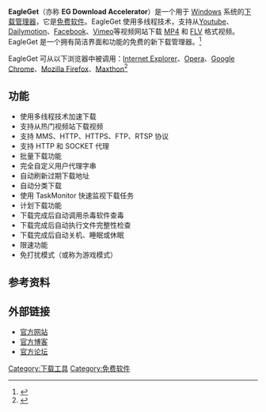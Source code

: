 {{NoteTA
| G1=IT
}}
{{Infobox Software
| name = EagleGet
| logo = 
| caption = EagleGet 主窗口
| developer = EagleGet
| frequently_updated = Yes <!-- 发布版本更新？请不要编辑本页，只需点击版本号码！Release version update? Don't edit this page, just click on the version number! --><ref>{{cite web|url = http://blog.eagleget.com/|title = EagleGet Blog|accessdate = 2013-05-27|archive-date = 2013-05-14|archive-url = https://web.archive.org/web/20130514063404/http://blog.eagleget.com/|dead-url = no}}</ref>
| operating_system = [[Microsoft_Windows|Windows]]
| language = [http://www.eagleget.com/features/multi-language-support/ 多种语言]
| genre = [[下载管理程序|下载管理器]]
| license = [[免费软件|免费软件]]
| website = {{url|http://www.eagleget.com/}}
}}

'''EagleGet'''（亦称 '''EG Download Accelerator'''）是一个用于 [[Windows|Windows]] 系统的[[下载管理程序|下载管理器]]，它是[[免费软件|免费软件]]。EagleGet 使用多线程技术，支持从[[Youtube|Youtube]]、[[Dailymotion|Dailymotion]]、[[Facebook|Facebook]]、[[Vimeo|Vimeo]]等视频网站下载 [[MPEG-4_Part_14|MP4]] 和 [[Flash_Video|FLV]] 格式视频。EagleGet 是一个拥有简洁界面和功能的免费的新下载管理器。<ref>{{cite web|url = http://www.nirmaltv.com/2013/01/21/all-in-one-downloader-for-windows-eagleget/|title = All-in-One Downloader for Windows- EagleGet|accessdate = 26 May 2013|archive-date = 2013-06-03|archive-url = https://web.archive.org/web/20130603030519/http://www.nirmaltv.com/2013/01/21/all-in-one-downloader-for-windows-eagleget/|dead-url = no}}</ref>

EagleGet 可从以下浏览器中被调用：[[Internet_Explorer|Internet Explorer]]、[[Opera_(web_browser)|Opera]]、[[Google_Chrome|Google Chrome]]、[[Mozilla_Firefox|Mozilla Firefox]]、[[Maxthon|Maxthon]]<ref>{{cite web|url = http://blog.eagleget.com/2013/05/eagleget-1070-beta-is-released.html|title = EagleGet 1.0.7.0 beta release log|accessdate = 26 May 2013|archive-date = 2013-10-18|archive-url = https://web.archive.org/web/20131018022308/http://blog.eagleget.com/2013/05/eagleget-1070-beta-is-released.html|dead-url = no}}</ref>

== 功能 ==

* 使用多线程技术加速下载
* 支持从热门视频站下载视频
* 支持 MMS、HTTP、HTTPS、FTP、RTSP 协议
* 支持 HTTP 和 SOCKET 代理
* 批量下载功能
* 完全自定义用户代理字串
* 自动刷新过期下载地址
* 自动分类下载
* 使用 TaskMonitor 快速监视下载任务
* 计划下载功能
* 下载完成后自动调用杀毒软件查毒
* 下载完成后自动执行文件完整性检查
* 下载完成后自动关机、睡眠或休眠
* 限速功能
* 免打扰模式（或称为游戏模式）

== 参考资料 ==

<references />

== 外部链接 ==
* [http://www.eagleget.com/ 官方网站]{{Wayback|url=http://www.eagleget.com/ |date=20130503002548 }}
* [http://blog.eagleget.com/ 官方博客]{{Wayback|url=http://blog.eagleget.com/ |date=20130514063404 }}
* [http://forum.eagleget.com/ 官方论坛]{{Wayback|url=http://forum.eagleget.com/ |date=20130514024247 }}

{{Download  managers}}

[[Category:下载工具|Category:下载工具]]
[[Category:免费软件|Category:免费软件]]